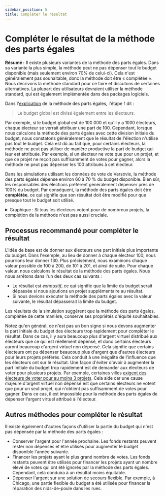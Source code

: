 ```yaml
---
sidebar_position: 5
title: Compléter le résultat
---
```



# Compléter le résultat de la méthode des parts égales

<div class="summary">
<b>Résumé :</b> Il existe plusieurs variantes de la méthode des parts égales. Dans sa variante la plus simple, la méthode peut ne pas dépenser tout le budget disponible (mais seulement environ 70% de celui-ci). Cela n'est généralement pas souhaitable, donc la méthode doit être « complétée ». Nous décrivons la méthode standard pour ce faire et discutons de certaines alternatives. La plupart des utilisateurs devraient utiliser la méthode standard, qui est également implémentée dans des packages logiciels.
</div>

Dans l'[explication](../explanation) de la méthode des parts égales, l'étape 1 dit :

> Le budget global est divisé également entre les électeurs.

Par exemple, si le budget global est de <Currency>100 000</Currency> et qu'il y a 1000 électeurs, chaque électeur se verrait attribuer une part de <Currency>100</Currency>.
Cependant, lorsque nous calculons la méthode des parts égales avec cette division initiale du budget, nous constatons généralement que le résultat de l'élection n'utilise pas tout le budget.
Cela est dû au fait que, pour certains électeurs, la méthode ne peut pas utiliser de manière productive la part de budget qui leur est attribuée.
Par exemple, si un électeur ne vote que pour un projet, et que ce projet ne reçoit pas suffisamment de votes pour gagner, alors la méthode ne peut pas dépenser les <Currency>100</Currency> attribués à cet électeur.

Dans les simulations utilisant les données de vote de Varsovie, la méthode des parts égales dépense environ 60 à 70 % du budget disponible.
Bien sûr, les responsables des élections préfèrent généralement dépenser près de 100% du budget.
Par conséquent, la méthode des parts égales doit être **complétée**, ce qui signifie que son résultat doit être modifié pour que presque tout le budget soit utilisé.

<details>
<summary><SemiBold>Graphique</SemiBold> : Si tous les électeurs votent pour de nombreux projets, la complétion de la méthode n'est pas aussi cruciale.</summary>

La raison pour laquelle la méthode des parts égales ne dépense souvent que 60 à 70 % du budget disponible est que certains électeurs ne votent que pour un petit nombre de projets.
Nous pouvons voir cet effet en lançant une simulation basée sur les données de Varsovie (2020-22).

À Varsovie, les électeurs sont autorisés à voter pour jusqu'à 15 projets dans leur district.
Nous pouvons simuler ce qui se serait passé si Varsovie avait un nombre minimal de votes en place en ne comptant que les votes dans l'ensemble de données qui ont voté pour suffisamment de projets.
De cette façon, nous pouvons simuler un nombre minimal de votes de 2, 3, 4, ..., 15.
Pour chaque minimum, nous pouvons vérifier quel pourcentage du budget est utilisé par la méthode des parts égales lorsqu'elle est exécutée uniquement sur le sous-ensemble des votes ayant voté pour au moins le nombre minimal de projets.

Les résultats suggèrent qu'une fois que les électeurs votent pour au moins 8 projets, plus de 90 % du budget est utilisé.
<Datawrapper src="//datawrapper.dwcdn.net/bPA91/2/" />
</details>

## Processus recommandé pour compléter le résultat

L'idée de base est de donner aux électeurs une part initiale plus importante du budget.
Dans l'exemple, au lieu de donner à chaque électeur <Currency>100</Currency>, nous pourrions leur donner <Currency>130</Currency>.
Plus précisément, nous examinons chaque valeur possible de <Currency>100</Currency> à <Currency>200</Currency>, de <Currency>101</Currency> à <Currency>201</Currency>, et ainsi de suite.
Pour chaque valeur, nous calculons le résultat de la méthode des parts égales.
Nous nous arrêtons dans l'un des deux cas suivants :
* Le résultat est _exhaustif_, ce qui signifie que la limite du budget serait dépassée si nous ajoutions un projet supplémentaire au résultat.
* Si nous devions exécuter la méthode des parts égales avec la valeur suivante, le résultat dépasserait la limite du budget.

Les résultats de la simulation suggèrent que la méthode des parts égales, complétée de cette manière, conserve ses propriétés d'équité souhaitables.

Notez qu'en général, ce n'est pas un bon signe si nous devons augmenter la part initiale du budget des électeurs trop rapidement pour compléter le résultat. Dans ce cas, il y aura beaucoup plus d'argent virtuel distribué aux électeurs que ce qui est réellement dépensé, et donc certains électeurs auront beaucoup d'argent virtuel non dépensé. Cela signifie que certains électeurs ont pu dépenser beaucoup plus d'argent que d'autres électeurs pour leurs projets préférés. Cela conduit à une inégalité de l'influence que les électeurs ont sur le résultat.
Une façon d'éviter d'avoir à augmenter la part initiale du budget trop rapidement est de demander aux électeurs de voter pour plusieurs projets. Par exemple, certaines villes [exigent des électeurs de voter pour au moins 3 projets](input-formats#minimum-number-of-approvals). Cela aide car une cause majeure d'argent virtuel non dépensé est que certains électeurs ne votent que pour un seul projet, qui n'obtient pas suffisamment de votes pour gagner. Dans ce cas, il est impossible pour la méthode des parts égales de dépenser l'argent virtuel attribué à l'électeur.

## Autres méthodes pour compléter le résultat

Il existe également d'autres façons d'utiliser la partie du budget qui n'est pas dépensée par la méthode des parts égales :

* <SemiBold>Conserver l'argent pour l'année prochaine</SemiBold>. Les fonds restants peuvent rester non dépensés et être utilisés pour augmenter le budget disponible l'année suivante.
* <SemiBold>Financer les projets ayant le plus grand nombre de votes</SemiBold>. Les fonds restants peuvent être utilisés pour financer les projets ayant un nombre élevé de votes qui ont été ignorés par la méthode des parts égales. Cependant, cela conduira à un résultat moins équitable.
* <SemiBold>Dépenser l'argent sur une solution de secours flexible</SemiBold>. Par exemple, à Chicago, une partie flexible du budget a été utilisée pour financer la réparation des nids-de-poule dans les rues.